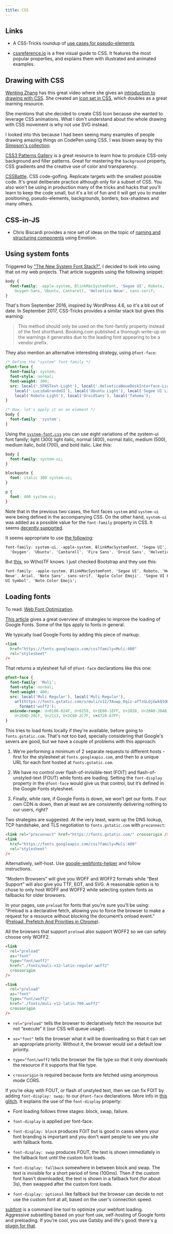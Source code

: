 ```yaml
---
title: CSS
---
```


## Links

- A CSS-Tricks roundup of [use cases for
  pseudo-elements](https://css-tricks.com/pseudo-element-roundup/)

- [cssreference.io](https://cssreference.io/) is a free visual guide to CSS. It
  features the most popular properties, and explains them with illustrated and
  animated examples.

## Drawing with CSS

[Wenting Zhang](https://twitter.com/DesignJokes) has this great video where she
gives an [introduction to drawing with
CSS](https://www.youtube.com/watch?v=mNKz3devFAw). She created an [icon set in
CSS](https://cssicon.space/), which doubles as a great learning resource.

She mentions that she decided to create CSS Icon because she wanted to leverage
CSS animations. What I don't understand about the whole drawing with CSS
movement is why not use SVG instead.

I looked into this because I had been seeing many examples of people drawing
amazing things on CodePen using CSS. I was blown away by this [Simpson's
collection](https://codepen.io/collection/DrwLdN).

[CSS3 Patterns Gallery](https://leaverou.github.io/css3patterns/) is a great
resource to learn how to produce CSS-only background and filler patterns. Great
for mastering the `background` property, CSS gradients and the creative use of
color and transparency.

[CSSBattle](https://cssbattle.dev/). CSS code-golfing. Replicate targets with
the smallest possible code. It's great deliberate practice although only for a
subset of CSS. You also won't be using in production many of the tricks and
hacks that you'll learn to keep the code small, but it's a lot of fun and it
will get you to master positioning, pseudo-elements, backgrounds, borders,
box-shadows and many others.

## CSS-in-JS

- Chris Biscardi provides a nice set of ideas on the topic of [naming and
  structuring
  components](https://www.christopherbiscardi.com/post/styles-and-naming) using
  Emotion.

## Using system fonts

Triggered by ["The New System Font
Stack?"](https://bitsofco.de/the-new-system-font-stack/), I decided to look into
using that on my web projects. That article suggests using the following
snippet:

```css
body {
  font-family: -apple-system, BlinkMacSystemFont, 'Segoe UI', Roboto,
    Oxygen-Sans, Ubuntu, Cantarell, 'Helvetica Neue', sans-serif;
}
```

That's from September 2016, inspired by WordPress 4.6, so it's a bit out of
date. In September 2017, CSS-Tricks provides a similar stack but gives this
warning:

> This method should only be used on the font-family property instead of the
> font shorthand. Booking.com published a thorough write-up on the warnings it
> generates due to the leading font appearing to be a vendor prefix.

They also mention an alternative interesting strategy, using `@font-face`:

```css
/* Define the "system" font family */
@font-face {
  font-family: system;
  font-style: normal;
  font-weight: 300;
  src: local('.SFNSText-Light'), local('.HelveticaNeueDeskInterface-Light'),
    local('.LucidaGrandeUI'), local('Ubuntu Light'), local('Segoe UI Light'),
    local('Roboto-Light'), local('DroidSans'), local('Tahoma');
}

/* Now, let's apply it on an element */
body {
  font-family: 'system';
}
```

Using the
[`system-font.css`](https://github.com/jonathantneal/system-font-css/blob/gh-pages/system-font.css)
you can use eight variations of the system-ui font family; light (300) light
italic, normal (400), normal italic, medium (500), medium italic, bold (700),
and bold italic. Like this:

```css
body {
  font-family: system-ui;
}

blockquote {
  font: italic 300 system-ui;
}

p {
  font: 400 system-ui;
}
```

Note that in the previous two cases, the font faces `system` and `system-ui`
were being defined in the accompanying CSS. On the other hand, `system-ui` was
added as a possible value for the `font-family` property in CSS. It seems
[decently supported](https://caniuse.com/#feat=font-family-system-ui).

It seems appropriate to use [the
following](https://furbo.org/2018/03/28/system-fonts-in-css/):

```css
font-family: system-ui, -apple-system, BlinkMacSystemFont, 'Segoe UI', 'Roboto',
  'Oxygen', 'Ubuntu', 'Cantarell', 'Fira Sans', 'Droid Sans', 'Helvetica Neue', sans-serif;
```

But [this](https://infinnie.github.io/blog/2017/systemui.html), so W(ho)TF
knows. I just checked Bootstrap and they use this:

```css
font-family: -apple-system, BlinkMacSystemFont, 'Segoe UI', Roboto, 'Helvetica
Neue', Arial, 'Noto Sans', sans-serif, 'Apple Color Emoji', 'Segoe UI Emoji', 'Segoe
UI Symbol', 'Noto Color Emoji';
```

## Loading fonts

To read: [Web Font
Optimization](https://developers.google.com/web/fundamentals/performance/optimizing-content-efficiency/webfont-optimization).

[This
article](https://medium.com/clio-calliope/making-google-fonts-faster-aadf3c02a36d)
gives a great overview of strategies to improve the loading of Google Fonts.
Some of the tips apply to fonts in general.

We typically load Google Fonts by adding this piece of markup:

```html
<link
  href="https://fonts.googleapis.com/css?family=Muli:400"
  rel="stylesheet"
/>
```

That returns a stylesheet full of `@font-face` declarations like this one:

```css
@font-face {
  font-family: 'Muli';
  font-style: normal;
  font-weight: 400;
  src: local('Muli Regular'), local('Muli-Regular'),
    url(https://fonts.gstatic.com/s/muli/v12/7Auwp_0qiz-afTzGLQjUwkQ1OQ.woff2)
      format('woff2');
  unicode-range: U+0100-024F, U+0259, U+1E00-1EFF, U+2020, U+20A0-20AB,
    U+20AD-20CF, U+2113, U+2C60-2C7F, U+A720-A7FF;
}
```

This tries to load fonts locally if they're available, before going to
`fonts.gstatic.com`. That's not too bad, specially considering that Google's
severs are good, but we have a couple of problems with this approach:

1. We're performing a minimum of 2 separate requests to different hosts -
   first for the stylesheet at `fonts.googleapis.com`, and then to a unique URL
   for each font hosted at `fonts.gstatic.com`.

2. We have no control over flash-of-invisible-text (FOIT) and
   flash-of-unstyled-text (FOUT) while fonts are loading. Setting the
   `font-display` property in the `@font-face` would give us that control, but
   it’s defined in the Google Fonts stylesheet.

3. Finally, while rare, if Google Fonts is down, we won’t get our fonts. If our
   own CDN is down, then at least we are consistently delivering nothing to our
   users, right?

Two strategies are suggested. At the very least, warm up the DNS lookup, TCP
handshake, and TLS negotiation to `fonts.gstatic.com` with `preconnect`:

```html
<link rel="preconnect" href="https://fonts.gstatic.com/" crossorigin />
<link
  href="https://fonts.googleapis.com/css?family=Muli:400"
  rel="stylesheet"
/>
```

Alternatively, self-host. Use
[google-webfonts-helper](https://google-webfonts-helper.herokuapp.com/fonts) and
follow instructions.

“Modern Browsers” will give you WOFF and WOFF2 formats while “Best Support” will
also give you TTF, EOT, and SVG. A reasonable option is to chose to only host
WOFF and WOFF2 while selecting system fonts as fallbacks for older browsers.

In your pages, use `preload` for fonts that you're sure you'll be using:
"Preload is a declarative fetch, allowing you to force the browser to make a
request for a resource without blocking the document’s onload event." ([Preload,
Prefetch And Priorities in
Chrome](https://medium.com/reloading/preload-prefetch-and-priorities-in-chrome-776165961bbf)).

All the browsers that support `preload` also support WOFF2 so we can safely
choose only WOFF2.

```html
<link
  rel="preload"
  as="font"
  type="font/woff2"
  href="./fonts/muli-v12-latin-regular.woff2"
  crossorigin
/>

<link
  rel="preload"
  as="font"
  type="font/woff2"
  href="./fonts/muli-v12-latin-700.woff2"
  crossorigin
/>
```

- `rel="preload"` tells the browser to declaratively fetch the resource but not
  “execute” it (our CSS will queue usage).

- `as="font"` tells the browser what it will be downloading so that it can set
  an appropriate priority. Without it, the browser would set a default low
  priority.

- `type="font/woff2` tells the browser the file type so that it only downloads
  the resource if it supports that file type.

- `crossorigin` is required because fonts are fetched using anonymous mode CORS.

If you’re okay with FOUT, or flash of unstyled text, then we can fix FOIT by
adding `font-display: swap;` to our `@font-face` declarations. More info in [this
glitch](https://font-display.glitch.me/). It explains the use of the
`font-display` property:

- Font loading follows three stages: block, swap, failure.

- `font-display` is applied per font-face.

- `font-display: block` produces FOIT but is good in cases where your font
  branding is important and you don't want people to see you site with fallback
  fonts.

- `font-display: swap` produces FOUT, the text is shown immediately in the
  fallback font until the custom font loads.

- `font-display: fallback` somewhere in between block and swap. The text is
  invisible for a short period of time (100ms). Then if the custom font hasn't
  downloaded, the text is shown in a fallback font (for about 3s), then swapped
  after the custom font loads.

- `font-display: optional` like fallback but the browser can decide to not use
  the custom font at all, based on the user's connection speed.

[subfont](https://github.com/Munter/subfont) is a command line tool to optimize
your webfont loading. Aggressive subsetting based on your font use, self-hosting
of Google fonts and preloading. If you're cool, you use Gatsby and life's good:
there's [a plugin for
that](https://github.com/gatsbyjs/gatsby/tree/master/packages/gatsby-plugin-subfont).
